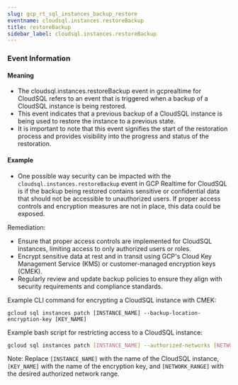 ```yaml
--- 
slug: gcp_rt_sql_instances_backup_restore
eventname: cloudsql.instances.restoreBackup
title: restoreBackup
sidebar_label: cloudsql.instances.restoreBackup
---
```

                       
### Event Information

#### Meaning

- The cloudsql.instances.restoreBackup event in gcprealtime for CloudSQL refers to an event that is triggered when a backup of a CloudSQL instance is being restored.
- This event indicates that a previous backup of a CloudSQL instance is being used to restore the instance to a previous state.
- It is important to note that this event signifies the start of the restoration process and provides visibility into the progress and status of the restoration.

#### Example

- One possible way security can be impacted with the `cloudsql.instances.restoreBackup` event in GCP Realtime for CloudSQL is if the backup being restored contains sensitive or confidential data that should not be accessible to unauthorized users. If proper access controls and encryption measures are not in place, this data could be exposed.

Remediation:
- Ensure that proper access controls are implemented for CloudSQL instances, limiting access to only authorized users or roles.
- Encrypt sensitive data at rest and in transit using GCP's Cloud Key Management Service (KMS) or customer-managed encryption keys (CMEK).
- Regularly review and update backup policies to ensure they align with security requirements and compliance standards.

Example CLI command for encrypting a CloudSQL instance with CMEK:
```
gcloud sql instances patch [INSTANCE_NAME] --backup-location-encryption-key [KEY_NAME]
```

Example bash script for restricting access to a CloudSQL instance:
```bash
gcloud sql instances patch [INSTANCE_NAME] --authorized-networks [NETWORK_RANGE]
```

Note: Replace `[INSTANCE_NAME]` with the name of the CloudSQL instance, `[KEY_NAME]` with the name of the encryption key, and `[NETWORK_RANGE]` with the desired authorized network range.


 